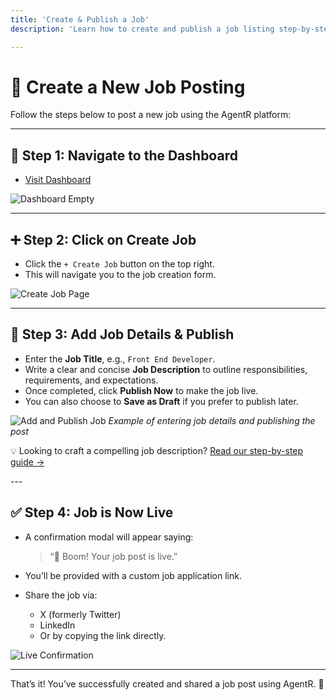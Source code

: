 ```yaml
---
title: 'Create & Publish a Job'
description: 'Learn how to create and publish a job listing step-by-step using the AgentR dashboard.'

---
```


# 🚀 Create a New Job Posting
Follow the steps below to post a new job using the AgentR platform:

---

## 🧭 Step 1: Navigate to the Dashboard
- [Visit Dashboard](https://app.agentr.global/admin/dashboard)

![Dashboard Empty](../images/empty-state.png)

---

## ➕ Step 2: Click on **Create Job**

- Click the `+ Create Job` button on the top right.
- This will navigate you to the job creation form.

![Create Job Page](../images/admin-dashboard1.png)

---

## 📝 Step 3: Add Job Details & Publish

- Enter the **Job Title**, e.g., `Front End Developer`.
- Write a clear and concise **Job Description** to outline responsibilities, requirements, and expectations.
- Once completed, click **Publish Now** to make the job live.
- You can also choose to **Save as Draft** if you prefer to publish later.

![Add and Publish Job](../images/admin-dashboard2.png)
*Example of entering job details and publishing the post*

<p className="">
💡 Looking to craft a compelling job description? <a href="/essentials/job-description">Read our step-by-step guide →</a>
</p>
---

## ✅ Step 4: Job is Now Live

- A confirmation modal will appear saying:

  > “🎉 Boom! Your job post is live.”

- You’ll be provided with a custom job application link.
- Share the job via:
  - X (formerly Twitter)
  - LinkedIn
  - Or by copying the link directly.

![Live Confirmation](../images/admin-dashboard3.png)

---



That’s it! You’ve successfully created and shared a job post using AgentR. 🎯
